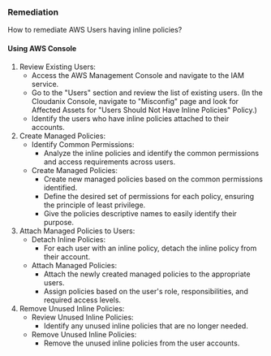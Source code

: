 ### Remediation

How to remediate AWS Users having inline policies?

#### Using AWS Console

1. Review Existing Users:
   - Access the AWS Management Console and navigate to the IAM service.
   - Go to the "Users" section and review the list of existing users.
     (In the Cloudanix Console, navigate to "Misconfig" page and look for Affected Assets for "Users Should Not Have Inline Policies" Policy.)
   - Identify the users who have inline policies attached to their accounts.
2. Create Managed Policies:
   - Identify Common Permissions:
     - Analyze the inline policies and identify the common permissions and access requirements across users.
   - Create Managed Policies:
     - Create new managed policies based on the common permissions identified.
     - Define the desired set of permissions for each policy, ensuring the principle of least privilege.
     - Give the policies descriptive names to easily identify their purpose.
3. Attach Managed Policies to Users:
   - Detach Inline Policies:
     - For each user with an inline policy, detach the inline policy from their account.
   - Attach Managed Policies:
     - Attach the newly created managed policies to the appropriate users.
     - Assign policies based on the user's role, responsibilities, and required access levels.
4. Remove Unused Inline Policies:
   - Review Unused Inline Policies:
     - Identify any unused inline policies that are no longer needed.
   - Remove Unused Inline Policies:
     - Remove the unused inline policies from the user accounts.

